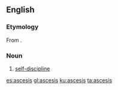 ==English==

===Etymology===
From {{etyl|grc|en}} {{m|grc|ἄσκησις||exercise}}.

===Noun===
{{en-noun|-}}

# [[self-discipline]]

[[es:ascesis]]
[[gl:ascesis]]
[[ku:ascesis]]
[[ta:ascesis]]